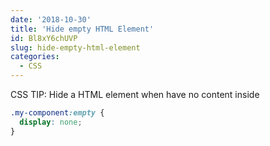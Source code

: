 ```yaml
---
date: '2018-10-30'
title: 'Hide empty HTML Element'
id: Bl8xY6chUVP
slug: hide-empty-html-element
categories:
  - CSS
---
```


CSS TIP: Hide a HTML element when have no content inside

```css
.my-component:empty {
  display: none;
}
```
